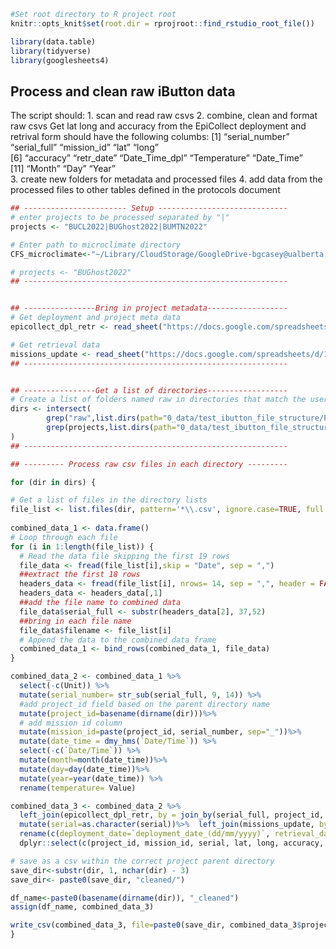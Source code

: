 ```r
#Set root directory to R project root
knitr::opts_knit$set(root.dir = rprojroot::find_rstudio_root_file())
```
 
```r
library(data.table)
library(tidyverse)
library(googlesheets4)
```

## Process and clean raw iButton data

The script should:
1. scan and read raw csvs
2. combine, clean and format raw csvs
  Get lat long and accuracy from the EpiCollect deployment and retrival form
  should have the following columbs:
   [1] "serial_number" "serial_full"   "mission_id"    "lat"           "long"         
 [6] "accuracy"      "retr_date"     "Date_Time_dpl" "Temperature"   "Date_Time"    
[11] "Month"         "Day"           "Year"    
3. create new folders for metadata and processed files
4. add data from the processed files to other tables defined in the protocols document


```r

## ----------------------- Setup -----------------------------
# enter projects to be processed separated by "|"
projects <- "BUCL2022|BUGhost2022|BUMTN2022"

# Enter path to microclimate directory
CFS_microclimate<-"~/Library/CloudStorage/GoogleDrive-bgcasey@ualberta.ca/Shared drives/CFS_microclimate/"

# projects <- "BUGhost2022"
## -----------------------------------------------------------


## ----------------Bring in project metadata------------------
# Get deployment and project meta data
epicollect_dpl_retr <- read_sheet("https://docs.google.com/spreadsheets/d/17XlD9aDWxbF-hT_lgHHTUPqp7LcqJtmg-D2WjVK31D4/edit#gid=707838738")%>%distinct()

# Get retrieval data
missions_update <- read_sheet("https://docs.google.com/spreadsheets/d/1k0tpoW2oyqA254Ld69-6nNeHiX_WjwS2vg5TMDDQWVY/edit#gid=266715229")
## -----------------------------------------------------------


## ----------------Get a list of directories------------------
# Create a list of folders named raw in directories that match the user specified projects
dirs <- intersect(
        grep("raw",list.dirs(path="0_data/test_ibutton_file_structure/Projects/",recursive=TRUE),value=TRUE),
        grep(projects,list.dirs(path="0_data/test_ibutton_file_structure/Projects/",recursive=TRUE),value=TRUE)
)
## -----------------------------------------------------------

## --------- Process raw csv files in each directory ---------

for (dir in dirs) {

# Get a list of files in the directory lists
file_list <- list.files(dir, pattern='*\\.csv', ignore.case=TRUE, full.names = TRUE, recursive = TRUE)
  
combined_data_1 <- data.frame()
# Loop through each file
for (i in 1:length(file_list)) {
  # Read the data file skipping the first 19 rows
  file_data <- fread(file_list[i],skip = "Date", sep = ",")
  ##extract the first 18 rows
  headers_data <- fread(file_list[i], nrows= 14, sep = ",", header = FALSE, fill = TRUE, blank.lines.skip = TRUE)
  headers_data <- headers_data[,1]
  ##add the file name to combined data
  file_data$serial_full <- substr(headers_data[2], 37,52)
  ##bring in each file name
  file_data$filename <- file_list[i]
  # Append the data to the combined data frame
  combined_data_1 <- bind_rows(combined_data_1, file_data)
}

combined_data_2 <- combined_data_1 %>%
  select(-c(Unit)) %>% 
  mutate(serial_number= str_sub(serial_full, 9, 14)) %>%
  #add project_id field based on the parent directory name
  mutate(project_id=basename(dirname(dir)))%>%
  # add mission id column
  mutate(mission_id=paste(project_id, serial_number, sep="_"))%>%
  mutate(date_time = dmy_hms(`Date/Time`)) %>% 
  select(-c(`Date/Time`)) %>% 
  mutate(month=month(date_time))%>%
  mutate(day=day(date_time))%>%
  mutate(year=year(date_time)) %>% 
  rename(temperature= Value)

combined_data_3 <- combined_data_2 %>%
  left_join(epicollect_dpl_retr, by = join_by(serial_full, project_id, mission_id))%>%
  mutate(serial=as.character(serial))%>%  left_join(missions_update, by = join_by(mission_id, serial_full, serial, project_id))%>%
  rename(c(deployment_date=`deployment_date_(dd/mm/yyyy)`, retrieval_date=`retrieval_date_(dd/mm/yyyy)`))%>%
  dplyr::select(c(project_id, mission_id, serial, lat, long, accuracy, temp_sens_ht, shield_type, deployment_date, retrieval_date, date_time, month, day, year, temperature)) 

# save as a csv within the correct project parent directory
save_dir<-substr(dir, 1, nchar(dir) - 3)
save_dir<- paste0(save_dir, "cleaned/") 

df_name<-paste0(basename(dirname(dir)), "_cleaned")
assign(df_name, combined_data_3)

write_csv(combined_data_3, file=paste0(save_dir, combined_data_3$project_id[1], "_cleaned_", format(Sys.Date(), "%Y%m%d"), ".csv"))
}
```


